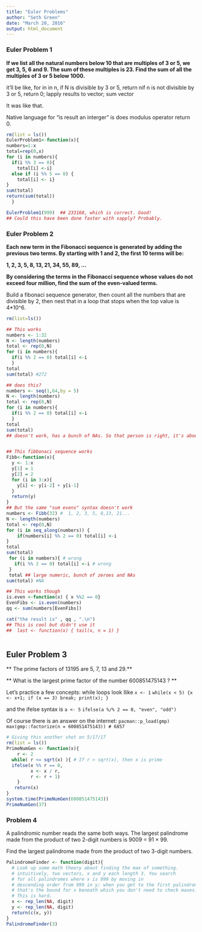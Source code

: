 ```yaml
---
title: "Euler Problems"
author: "Seth Green"
date: "March 20, 2016"
output: html_document
---
```


### Euler Problem 1

**If we list all the natural numbers below 10 that are multiples of 3 or 5, we get 3, 5, 6 and 9. The sum of these multiples is 23. Find the sum of all the multiples of 3 or 5 below 1000.**

it'll be like, for in in n, if N is divisible by 3 or 5, return nif n is not divisible by 3 or 5, return 0; lapply results to vector; sum vector

It was like that. 

Native language for "is result an interger" is does modulus operator return 0.
```r
rm(list = ls())
EulerProblem1<-function(x){
numbers=1:x
total=rep(0,x)
for (i in numbers){
  if(i %% 3 == 0){
    total[i] <-i}
  else if (i %% 5 == 0) {
    total[i] <- i}
}
sum(total)
return(sum(total))
  }

EulerProblem1(999)  ## 233168, which is correct. Good!
## Could this have been done faster with sapply? Probably. 

```

### Euler Problem 2

**Each new term in the Fibonacci sequence is generated by adding the previous two terms. By starting with 1 and 2, the first 10 terms will be:**

**1, 2, 3, 5, 8, 13, 21, 34, 55, 89, ...**

**By considering the terms in the Fibonacci sequence whose values do not exceed four million, find the sum of the even-valued terms.**

Build a fibonaci sequence generator, then count all the numbers that are divisible by 2, then nest that in a loop that stops when the top value is 4*10^6.

```r
rm(list=ls())

## This works
numbers <- 1:32
N <- length(numbers)
total <- rep(0,N)
for (i in numbers){
  if(i %% 2 == 0) total[i] <-i
  }
total
sum(total) #272

## does this?
numbers <- seq(1,64,by = 5)
N <- length(numbers)
total <- rep(0,N)
for (i in numbers){
  if(i %% 2 == 0) total[i] <-i
  }
total
sum(total) 
## doesn't work, has a bunch of NAs. So that person is right, it's about assignment.


## This fibbonaci sequence works
Fibb<-function(x){
  y <- 1:x
  y[1] = 1
  y[2] = 2
  for (i in 3:x){
    y[i] <- y[i-2] + y[i-1]
  }
  return(y)
}
## But the same "sum evens" syntax doesn't work 
numbers <- Fibb(32) #  1, 2, 3, 5, 8,13, 21...
N <- length(numbers)
total <- rep(0,N)
for (i in seq_along(numbers)) {
    if(numbers[i] %% 2 == 0) total[i] <-i
}
total
sum(total)
 for (i in numbers){ # wrong
   if(i %% 2 == 0) total[i] <-i # wrong
 }
 total ## large numeric, bunch of zeroes and NAs
sum(total) #NA

## This works though
is.even <-function(x) { x %%2 == 0}
EvenFibs <- is.even(numbers)
qq <- sum(numbers[EvenFibs])

cat("the result is" , qq , ".\n")
## This is cool but didn't use it
##  last <- function(x) { tail(x, n = 1) }



```

## Euler Problem 3

** The prime factors of 13195 are 5, 7, 13 and 29.** 

** What is the largest prime factor of the number 600851475143 ? **

Let's practice a few concepts: while loops look llike 
`x <- 1`
`while(x < 5) {x <- x+1; if (x == 3) break; print(x); }`

and the ifelse syntax is 
` a <- 5`
`ifelse(a %/% 2 == 0, "even", "odd")`

Of course there is an answer on the internet:
`pacman::p_load(gmp)`
`max(gmp::factorize(n = 600851475143)) # 6857`

```r
# Giving this another shot on 5/17/17
rm(list = ls())
PrimeNumGen <- function(x){
    r <- 2
  while( r <= sqrt(x) ){ # If r > sqrt(x), then x is prime
  ifelse(x %% r == 0,
         x <- x / r, 
         r <- r + 1)
    }
   return(x)
}
system.time(PrimeNumGen(600851475143))
PrimeNumGen(37)
```

### Problem 4
A palindromic number reads the same both ways. The largest palindrome made from the product of two 2-digit numbers is 9009 = 91 × 99.

Find the largest palindrome made from the product of two 3-digit numbers.

```r
PalindromeFinder <- function(digit){
  # Look up some math theory about finding the max of something.
  # intuitively, two vectors, x and y each length 3. You search 
  # for all palindromes where x is 999 by moving in 
  # descending order from 999 in y; when you get to the first palindrome,
  # that's the bound for x beneath which you don't need to check maxes. 
  # This is hard. 
  x <- rep_len(NA, digit)
  y <- rep_len(NA, digit)
  return(c(x, y))
}
PalindromeFinder(3)

```